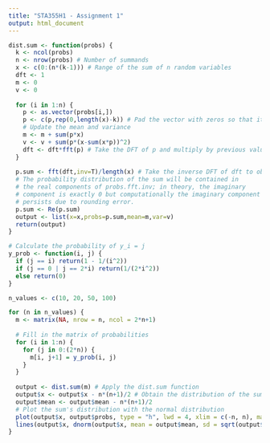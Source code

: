 ---
title: "STA355H1 - Assignment 1"
output: html_document
---

```{r}
dist.sum <- function(probs) {
  k <- ncol(probs) 
  n <- nrow(probs) # Number of summands
  x <- c(0:(n*(k-1))) # Range of the sum of n random variables
  dft <- 1
  m <- 0
  v <- 0
  
  for (i in 1:n) {
    p <- as.vector(probs[i,])
    p <- c(p,rep(0,length(x)-k)) # Pad the vector with zeros so that it has the same length as x
    # Update the mean and variance
    m <- m + sum(p*x)
    v <- v + sum(p*(x-sum(x*p))^2)
    dft <- dft*fft(p) # Take the DFT of p and multiply by previous value of dft
  }
  
  p.sum <- fft(dft,inv=T)/length(x) # Take the inverse DFT of dft to obtain the distribution of S
  # The probability distribution of the sum will be contained in
  # the real components of probs.fft.inv; in theory, the imaginary
  # component is exactly 0 but computationally the imaginary component
  # persists due to rounding error.
  p.sum <- Re(p.sum)
  output <- list(x=x,probs=p.sum,mean=m,var=v)
  return(output)
}
```

```{r}
# Calculate the probability of y_i = j
y_prob <- function(i, j) {
  if (j == i) return(1 - 1/(i^2))
  if (j == 0 | j == 2*i) return(1/(2*i^2))
  else return(0)
}

n_values <- c(10, 20, 50, 100)

for (n in n_values) {
  m <- matrix(NA, nrow = n, ncol = 2*n+1)
  
  # Fill in the matrix of probabilities
  for (i in 1:n) {
    for (j in 0:(2*n)) {
      m[i, j+1] = y_prob(i, j)
    }
  }
  
  output <- dist.sum(m) # Apply the dist.sum function
  output$x <- output$x - n*(n+1)/2 # Obtain the distribution of the sum of X_i's
  output$mean <- output$mean - n*(n+1)/2
  # Plot the sum's distribution with the normal distribution
  plot(output$x, output$probs, type = "h", lwd = 4, xlim = c(-n, n), main = paste("Distribution of S_", n, sep = ""), xlab = "", ylab = "")
  lines(output$x, dnorm(output$x, mean = output$mean, sd = sqrt(output$var)), col = "red", lwd = 4)
}
```
